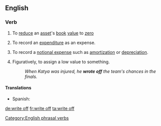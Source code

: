 {{also|writeoff|write-off}}
==English==

===Verb===
{{infl|en|verb|head=to [[write]] [[off]]}}

# {{accounting}} To [[reduce]] an [[asset]]'s [[book]] [[value]] to [[zero]]
# {{accounting}} To record an [[expenditure]] as an expense.
# {{accounting}} To record a [[notional expense]] such as [[amortization]] or [[depreciation]].
# Figuratively, to assign a low value to something.
#: ''When Katya was injured, he '''wrote off''' the team's chances in the finals.''

====Translations====
{{trans-top|to reduce an asset's book value to zero}}
{{trans-mid}}
* Spanish: {{t|es|amortizar}}
{{trans-bottom}}
{{trans-top|to record an expenditure as an expense}}
{{trans-mid}}
{{trans-bottom}}
{{trans-top|to record a notional expense}}
{{trans-mid}}
{{trans-bottom}}
{{trans-top|to assign a low value to something}}
{{trans-mid}}
{{trans-bottom}}

[[Category:English phrasal verbs]]

[[de:write off]]
[[fr:write off]]
[[ta:write off]]